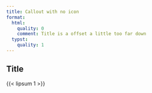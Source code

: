 ```yaml
---
title: Callout with no icon
format:
  html:
    quality: 0
    comment: Title is a offset a little too far down
  typst:
    quality: 1
---
```


::: {.callout-note icon="false"}

## Title

{{< lipsum 1 >}}

:::